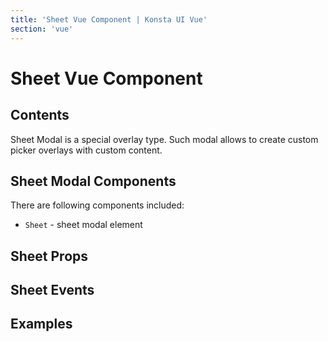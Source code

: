 ```yaml
---
title: 'Sheet Vue Component | Konsta UI Vue'
section: 'vue'
---
```



# Sheet Vue Component

## Contents

Sheet Modal is a special overlay type. Such modal allows to create custom picker overlays with custom content.

## Sheet Modal Components

There are following components included:

- `Sheet` - sheet modal element

## Sheet Props

<SheetProps />

## Sheet Events

<SheetEvents />

## Examples

<SheetExample />
